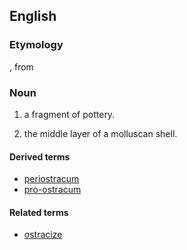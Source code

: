 ==English==

===Etymology===
{{etyl|NL.|en}} {{m|la|ostracum}}, from {{etyl|grc|en}} {{m|grc|ὄστρακον||pottery fragment", "shell}}

===Noun===
{{en-noun|ostraca}}

# {{label|en|archaeology}} a fragment of pottery.
# {{label|en|malacology}} the middle layer of a molluscan shell.

====Derived terms====
* [[periostracum]]
* [[pro-ostracum]]

====Related terms====
* [[ostracize]]